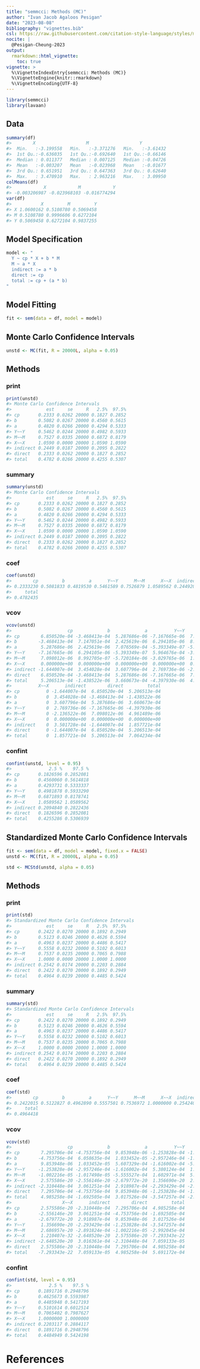 ```yaml
---
title: "semmcci: Methods (MC)"
author: "Ivan Jacob Agaloos Pesigan"
date: "2023-08-08"
bibliography: "vignettes.bib"
csl: https://raw.githubusercontent.com/citation-style-language/styles/master/apa.csl
nocite: |
  @Pesigan-Cheung-2023
output:
  rmarkdown::html_vignette:
    toc: true
vignette: >
  %\VignetteIndexEntry{semmcci: Methods (MC)}
  %\VignetteEngine{knitr::rmarkdown}
  %\VignetteEncoding{UTF-8}
---
```


<!-- vignettes/methods-mc.Rmd is generated from .setup/vignettes/methods-mc.Rmd.orig. Please edit that file -->






```r
library(semmcci)
library(lavaan)
```

## Data




```r
summary(df)
#>        X                   M                   Y           
#>  Min.   :-3.199558   Min.   :-3.371276   Min.   :-3.61432  
#>  1st Qu.:-0.636035   1st Qu.:-0.692640   1st Qu.:-0.66146  
#>  Median : 0.011377   Median : 0.007125   Median :-0.04726  
#>  Mean   :-0.003207   Mean   :-0.023968   Mean   :-0.01677  
#>  3rd Qu.: 0.651951   3rd Qu.: 0.647363   3rd Qu.: 0.62640  
#>  Max.   : 3.470910   Max.   : 2.963216   Max.   : 3.09950
colMeans(df)
#>            X            M            Y 
#> -0.003206987 -0.023968103 -0.016774294
var(df)
#>           X         M         Y
#> X 1.0600162 0.5108780 0.5069458
#> M 0.5108780 0.9996606 0.6272104
#> Y 0.5069458 0.6272104 0.9837255
```

## Model Specification


```r
model <- "
  Y ~ cp * X + b * M
  M ~ a * X
  indirect := a * b
  direct := cp
  total := cp + (a * b)
"
```

## Model Fitting


```r
fit <- sem(data = df, model = model)
```

## Monte Carlo Confidence Intervals


```r
unstd <- MC(fit, R = 20000L, alpha = 0.05)
```

## Methods

### print


```r
print(unstd)
#> Monte Carlo Confidence Intervals
#>             est     se     R   2.5%  97.5%
#> cp       0.2333 0.0262 20000 0.1827 0.2852
#> b        0.5082 0.0267 20000 0.4560 0.5615
#> a        0.4820 0.0266 20000 0.4294 0.5333
#> Y~~Y     0.5462 0.0244 20000 0.4982 0.5933
#> M~~M     0.7527 0.0335 20000 0.6872 0.8179
#> X~~X     1.0590 0.0000 20000 1.0590 1.0590
#> indirect 0.2449 0.0187 20000 0.2095 0.2822
#> direct   0.2333 0.0262 20000 0.1827 0.2852
#> total    0.4782 0.0266 20000 0.4255 0.5307
```

### summary


```r
summary(unstd)
#> Monte Carlo Confidence Intervals
#>             est     se     R   2.5%  97.5%
#> cp       0.2333 0.0262 20000 0.1827 0.2852
#> b        0.5082 0.0267 20000 0.4560 0.5615
#> a        0.4820 0.0266 20000 0.4294 0.5333
#> Y~~Y     0.5462 0.0244 20000 0.4982 0.5933
#> M~~M     0.7527 0.0335 20000 0.6872 0.8179
#> X~~X     1.0590 0.0000 20000 1.0590 1.0590
#> indirect 0.2449 0.0187 20000 0.2095 0.2822
#> direct   0.2333 0.0262 20000 0.1827 0.2852
#> total    0.4782 0.0266 20000 0.4255 0.5307
```

### coef


```r
coef(unstd)
#>        cp         b         a      Y~~Y      M~~M      X~~X  indirect    direct 
#> 0.2333230 0.5081833 0.4819530 0.5461589 0.7526879 1.0589562 0.2449205 0.2333230 
#>     total 
#> 0.4782435
```

### vcov


```r
vcov(unstd)
#>                     cp             b             a          Y~~Y          M~~M
#> cp        6.850520e-04 -3.468413e-04  5.287686e-06 -7.167665e-06  7.098012e-06
#> b        -3.468413e-04  7.147051e-04  2.425619e-06  6.294105e-06  8.992705e-07
#> a         5.287686e-06  2.425619e-06  7.076569e-04 -5.393349e-07 -5.720184e-06
#> Y~~Y     -7.167665e-06  6.294105e-06 -5.393349e-07  5.964676e-04 -3.029765e-06
#> M~~M      7.098012e-06  8.992705e-07 -5.720184e-06 -3.029765e-06  1.123807e-03
#> X~~X      0.000000e+00  0.000000e+00  0.000000e+00  0.000000e+00  0.000000e+00
#> indirect -1.644007e-04  3.454028e-04  3.607796e-04  2.769736e-06 -2.136522e-06
#> direct    6.850520e-04 -3.468413e-04  5.287686e-06 -7.167665e-06  7.098012e-06
#> total     5.206513e-04 -1.438522e-06  3.660673e-04 -4.397930e-06  4.961489e-06
#>          X~~X      indirect        direct         total
#> cp          0 -1.644007e-04  6.850520e-04  5.206513e-04
#> b           0  3.454028e-04 -3.468413e-04 -1.438522e-06
#> a           0  3.607796e-04  5.287686e-06  3.660673e-04
#> Y~~Y        0  2.769736e-06 -7.167665e-06 -4.397930e-06
#> M~~M        0 -2.136522e-06  7.098012e-06  4.961489e-06
#> X~~X        0  0.000000e+00  0.000000e+00  0.000000e+00
#> indirect    0  3.501728e-04 -1.644007e-04  1.857721e-04
#> direct      0 -1.644007e-04  6.850520e-04  5.206513e-04
#> total       0  1.857721e-04  5.206513e-04  7.064234e-04
```

### confint


```r
confint(unstd, level = 0.95)
#>              2.5 %    97.5 %
#> cp       0.1826596 0.2852081
#> b        0.4560060 0.5614818
#> a        0.4293731 0.5333337
#> Y~~Y     0.4981878 0.5933290
#> M~~M     0.6871893 0.8178741
#> X~~X     1.0589562 1.0589562
#> indirect 0.2094840 0.2822436
#> direct   0.1826596 0.2852081
#> total    0.4255286 0.5306939
```

## Standardized Monte Carlo Confidence Intervals


```r
fit <- sem(data = df, model = model, fixed.x = FALSE)
unstd <- MC(fit, R = 20000L, alpha = 0.05)
```


```r
std <- MCStd(unstd, alpha = 0.05)
```

## Methods

### print


```r
print(std)
#> Standardized Monte Carlo Confidence Intervals
#>             est     se     R   2.5%  97.5%
#> cp       0.2422 0.0270 20000 0.1892 0.2949
#> b        0.5123 0.0246 20000 0.4626 0.5594
#> a        0.4963 0.0237 20000 0.4486 0.5417
#> Y~~Y     0.5558 0.0232 20000 0.5102 0.6013
#> M~~M     0.7537 0.0235 20000 0.7065 0.7988
#> X~~X     1.0000 0.0000 20000 1.0000 1.0000
#> indirect 0.2542 0.0174 20000 0.2203 0.2884
#> direct   0.2422 0.0270 20000 0.1892 0.2949
#> total    0.4964 0.0239 20000 0.4485 0.5424
```

### summary


```r
summary(std)
#> Standardized Monte Carlo Confidence Intervals
#>             est     se     R   2.5%  97.5%
#> cp       0.2422 0.0270 20000 0.1892 0.2949
#> b        0.5123 0.0246 20000 0.4626 0.5594
#> a        0.4963 0.0237 20000 0.4486 0.5417
#> Y~~Y     0.5558 0.0232 20000 0.5102 0.6013
#> M~~M     0.7537 0.0235 20000 0.7065 0.7988
#> X~~X     1.0000 0.0000 20000 1.0000 1.0000
#> indirect 0.2542 0.0174 20000 0.2203 0.2884
#> direct   0.2422 0.0270 20000 0.1892 0.2949
#> total    0.4964 0.0239 20000 0.4485 0.5424
```

### coef


```r
coef(std)
#>        cp         b         a      Y~~Y      M~~M      X~~X  indirect    direct 
#> 0.2422015 0.5122827 0.4962890 0.5557501 0.7536972 1.0000000 0.2542403 0.2422015 
#>     total 
#> 0.4964418
```

### vcov


```r
vcov(std)
#>                     cp             b             a          Y~~Y          M~~M
#> cp        7.295706e-04 -4.753756e-04  9.853948e-06 -1.253828e-04 -1.002216e-05
#> b        -4.753756e-04  6.058635e-04  1.033452e-05 -2.957246e-04 -1.017498e-05
#> a         9.853948e-06  1.033452e-05  5.607329e-04 -1.616002e-04 -5.555527e-04
#> Y~~Y     -1.253828e-04 -2.957246e-04 -1.616002e-04  5.380124e-04  1.602971e-04
#> M~~M     -1.002216e-05 -1.017498e-05 -5.555527e-04  1.602971e-04  5.510544e-04
#> X~~X      2.575586e-20 -2.556146e-20 -2.679772e-20  1.356690e-20  2.686957e-20
#> indirect -2.310448e-04  3.061251e-04  2.918987e-04 -2.293429e-04 -2.891824e-04
#> direct    7.295706e-04 -4.753756e-04  9.853948e-06 -1.253828e-04 -1.002216e-05
#> total     4.985258e-04 -1.692505e-04  3.017526e-04 -3.547257e-04 -2.992045e-04
#>                   X~~X      indirect        direct         total
#> cp        2.575586e-20 -2.310448e-04  7.295706e-04  4.985258e-04
#> b        -2.556146e-20  3.061251e-04 -4.753756e-04 -1.692505e-04
#> a        -2.679772e-20  2.918987e-04  9.853948e-06  3.017526e-04
#> Y~~Y      1.356690e-20 -2.293429e-04 -1.253828e-04 -3.547257e-04
#> M~~M      2.686957e-20 -2.891824e-04 -1.002216e-05 -2.992045e-04
#> X~~X      1.210407e-32 -2.648520e-20  2.575586e-20 -7.293343e-22
#> indirect -2.648520e-20  3.016361e-04 -2.310448e-04  7.059133e-05
#> direct    2.575586e-20 -2.310448e-04  7.295706e-04  4.985258e-04
#> total    -7.293343e-22  7.059133e-05  4.985258e-04  5.691172e-04
```

### confint


```r
confint(std, level = 0.95)
#>              2.5 %    97.5 %
#> cp       0.1891716 0.2948796
#> b        0.4625673 0.5593987
#> a        0.4485948 0.5417193
#> Y~~Y     0.5101614 0.6012514
#> M~~M     0.7065402 0.7987627
#> X~~X     1.0000000 1.0000000
#> indirect 0.2203117 0.2884117
#> direct   0.1891716 0.2948796
#> total    0.4484949 0.5424198
```

# References
